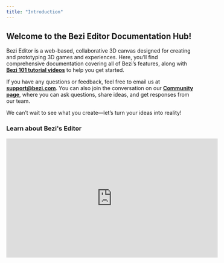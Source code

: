 ```yaml
---
title: "Introduction"
---
```


## **Welcome to the Bezi Editor Documentation Hub!**&#x20;

Bezi Editor is a web-based, collaborative 3D canvas designed for creating and prototyping 3D games and experiences. Here, you’ll find comprehensive documentation covering all of Bezi’s features, along with [**Bezi 101 tutorial videos**](https://www.bezi.com/bezi-101) to help you get started.&#x20;

If you have any questions or feedback, feel free to email us at [**support@bezi.com**](mailto:support@bezi.com). You can also join the conversation on our [**Community page**](https://community.bezi.com/home), where you can ask questions, share ideas, and get responses from our team.

We can’t wait to see what you create—let’s turn your ideas into reality!

### **Learn about Bezi's Editor**

<iframe width="560" height="315" src="https://www.youtube.com/embed/wQk1ymIdTdc?si=LkcGBdzY_-zEpaIX" title="YouTube video player" frameborder="0" allow="accelerometer; autoplay; clipboard-write; encrypted-media; gyroscope; picture-in-picture; web-share" referrerpolicy="strict-origin-when-cross-origin" allowfullscreen />

### **Review the Editor interface**

<iframe width="560" height="315" src="https://www.youtube.com/embed/9sQMLAMhl3Q?si=lEVY3bxLn3ksSlvX" title="YouTube video player" frameborder="0" allow="accelerometer; autoplay; clipboard-write; encrypted-media; gyroscope; picture-in-picture; web-share" referrerpolicy="strict-origin-when-cross-origin" allowfullscreen />